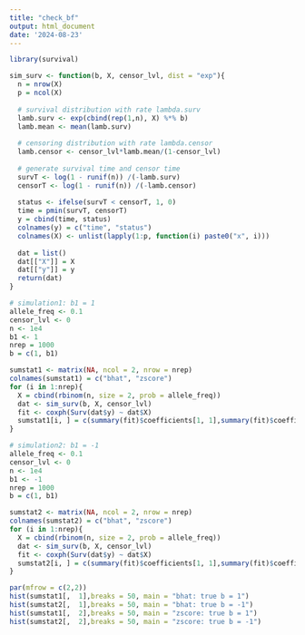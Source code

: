 ```yaml
---
title: "check_bf"
output: html_document
date: '2024-08-23'
---
```


```r
library(survival)
```

```r
sim_surv <- function(b, X, censor_lvl, dist = "exp"){
  n = nrow(X)
  p = ncol(X)
  
  # survival distribution with rate lambda.surv
  lamb.surv <- exp(cbind(rep(1,n), X) %*% b)
  lamb.mean <- mean(lamb.surv)
  
  # censoring distribution with rate lambda.censor
  lamb.censor <- censor_lvl*lamb.mean/(1-censor_lvl)
  
  # generate survival time and censor time
  survT <- log(1 - runif(n)) /(-lamb.surv)
  censorT <- log(1 - runif(n)) /(-lamb.censor)
  
  status <- ifelse(survT < censorT, 1, 0)
  time = pmin(survT, censorT)
  y = cbind(time, status)
  colnames(y) = c("time", "status")
  colnames(X) <- unlist(lapply(1:p, function(i) paste0("x", i)))
  
  dat = list()
  dat[["X"]] = X
  dat[["y"]] = y
  return(dat)
}
```

```r
# simulation1: b1 = 1
allele_freq <- 0.1
censor_lvl <- 0
n <- 1e4
b1 <- 1
nrep = 1000
b = c(1, b1)

sumstat1 <- matrix(NA, ncol = 2, nrow = nrep)
colnames(sumstat1) = c("bhat", "zscore")
for (i in 1:nrep){
  X = cbind(rbinom(n, size = 2, prob = allele_freq))
  dat <- sim_surv(b, X, censor_lvl)
  fit <- coxph(Surv(dat$y) ~ dat$X)
  sumstat1[i, ] = c(summary(fit)$coefficients[1, 1],summary(fit)$coefficients[1, 4])
}
```



```r
# simulation2: b1 = -1
allele_freq <- 0.1
censor_lvl <- 0
n <- 1e4
b1 <- -1
nrep = 1000
b = c(1, b1)

sumstat2 <- matrix(NA, ncol = 2, nrow = nrep)
colnames(sumstat2) = c("bhat", "zscore")
for (i in 1:nrep){
  X = cbind(rbinom(n, size = 2, prob = allele_freq))
  dat <- sim_surv(b, X, censor_lvl)
  fit <- coxph(Surv(dat$y) ~ dat$X)
  sumstat2[i, ] = c(summary(fit)$coefficients[1, 1],summary(fit)$coefficients[1, 4])
}
```

```r
par(mfrow = c(2,2))
hist(sumstat1[,  1],breaks = 50, main = "bhat: true b = 1")
hist(sumstat2[,  1],breaks = 50, main = "bhat: true b = -1")
hist(sumstat1[,  2],breaks = 50, main = "zscore: true b = 1")
hist(sumstat2[,  2],breaks = 50, main = "zscore: true b = -1")

```

